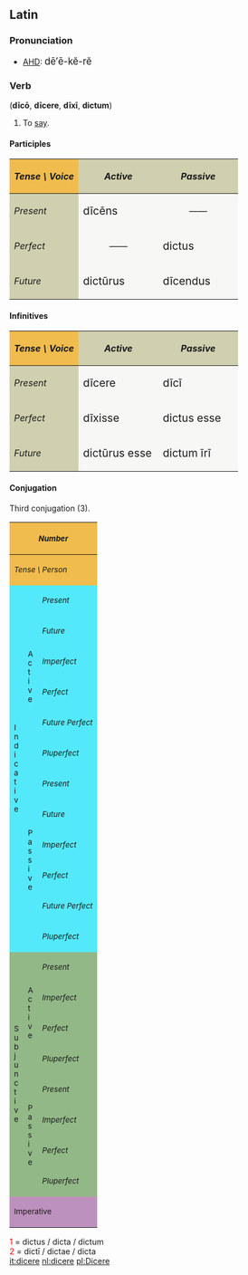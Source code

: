 ==Latin==
===Pronunciation===
*[[AHD]]: <big> d&#275;&prime;&#275;-k&#277;-r&#277; </big>

===Verb===
('''d&#299;c&#333;''', '''d&#299;cere''', '''d&#299;x&#299;''', '''dictum''')
# To [[say]].

====Participles====
{| cellpadding="5" border="1"
!style="background:#F1BC4E;"| ''Tense \ Voice''
!style="background:#D0D0B0;"| ''Active''
!style="background:#D0D0B0;"| ''Passive''
|-
!style="background:#D0D0B0;"| ''Present''
|style="background:#F7F7F5;" width=125px| <big> d&#299;c&#275;ns
|style="background:#F7F7F5;" align="center" width=125px| &mdash;&mdash;
|-
!style="background:#D0D0B0;"| ''Perfect''
|style="background:#F7F7F5;" align="center"| &mdash;&mdash;
|style="background:#F7F7F5;"| <big> dictus
|-
!style="background:#D0D0B0;"| ''Future''
|style="background:#F7F7F5;"| <big> dict&#363;rus
|style="background:#F7F7F5;"| <big> d&#299;cendus
|}

====Infinitives====
{| cellpadding="5" border="1"
!style="background:#F1BC4E;"| ''Tense \ Voice''
!style="background:#D0D0B0;"| ''Active''
!style="background:#D0D0B0;"| ''Passive''
|-
!style="background:#D0D0B0;"| ''Present''
|style="background:#F7F7F5;" width=125px| <big> d&#299;cere
|style="background:#F7F7F5;" width=125px| <big> d&#299;c&#299;
|-
!style="background:#D0D0B0;"| ''Perfect''
|style="background:#F7F7F5;"| <big> d&#299;xisse
|style="background:#F7F7F5;"| <big> dictus esse
|-
!style="background:#D0D0B0;"| ''Future''
|style="background:#F7F7F5;"| <big> dict&#363;rus esse
|style="background:#F7F7F5;"| <big> dictum &#299;r&#299;
|}

====Conjugation====
Third conjugation (3).
{| border="1" cellpadding="2"
!style="background:#F1BC4E;" colspan=3| <small>''Number''
!style="background:#F1BC4E;" colspan=3| <small>''Singular''
!style="background:#F1BC4E;" colspan=3| <small>''Plural''
|-
!style="background:#F1BC4E;" colspan=3| <small>''Tense \ Person''
!style="background:#F1BC4E;"| <small>''1.''
!style="background:#F1BC4E;"| <small>''2.''
!style="background:#F1BC4E;"| <small>''3.''
!style="background:#F1BC4E;"| <small>''11.''
!style="background:#F1BC4E;"| <small>''22.''
!style="background:#F1BC4E;"| <small>''33.''
|-
!style="background:#54E9FA;" rowspan=12|<small>I<br>n<br>d<br>i<br>c<br>a<br>t<br>i<br>v<br>e
!style="background:#54E9FA;" rowspan=6|<small>A<br>c<br>t<br>i<br>v<br>e
!style="background:#54E9FA;"|<small>''Present''
|style="background:#FBFCE4;"|d&#299;c&#333;
|style="background:#FBFCE4;"|d&#299;cis
|style="background:#FBFCE4;"|d&#299;cit
|style="background:#FBFCE4;"|d&#299;cimus
|style="background:#FBFCE4;"|d&#299;citis
|style="background:#FBFCE4;"|d&#299;cunt
|-
!style="background:#54E9FA;"| <small>''Future''
|style="background:#FBFCE4;"|d&#299;cam
|style="background:#FBFCE4;"|d&#299;c&#275;s
|style="background:#FBFCE4;"|d&#299;cet
|style="background:#FBFCE4;"|d&#299;c&#275;mus
|style="background:#FBFCE4;"|d&#299;c&#275;tis
|style="background:#FBFCE4;"|d&#299;cent
|-
!style="background:#54E9FA;"| <small>''Imperfect''
|style="background:#FBFCE4;"|d&#299;c&#275;bam
|style="background:#FBFCE4;"|d&#299;c&#275;b&#257;s
|style="background:#FBFCE4;"|d&#299;c&#275;bat
|style="background:#FBFCE4;"|d&#299;c&#275;b&#257;mus
|style="background:#FBFCE4;"|d&#299;c&#275;b&#257;tis
|style="background:#FBFCE4;"|d&#299;c&#275;bant
|-
!style="background:#54E9FA;"| <small>''Perfect''
|style="background:#FBFCE4;"|d&#299;x&#299;
|style="background:#FBFCE4;"|d&#299;xist&#299;
|style="background:#FBFCE4;"|d&#299;xit
|style="background:#FBFCE4;"|d&#299;ximus
|style="background:#FBFCE4;"|d&#299;xistis
|style="background:#FBFCE4;"|d&#299;x&#275;runt
|-
!style="background:#54E9FA;"| <small>''Future Perfect''
|style="background:#FBFCE4;"|d&#299;xer&#333;
|style="background:#FBFCE4;"|d&#299;xeris
|style="background:#FBFCE4;"|d&#299;xerit
|style="background:#FBFCE4;"|d&#299;xerimus
|style="background:#FBFCE4;"|d&#299;xeritis
|style="background:#FBFCE4;"|d&#299;xerint
|-
!style="background:#54E9FA;"| <small>''Pluperfect''
|style="background:#FBFCE4;"|d&#299;xeram
|style="background:#FBFCE4;"|d&#299;xer&#257;s
|style="background:#FBFCE4;"|d&#299;xerat
|style="background:#FBFCE4;"|d&#299;xer&#257;mus
|style="background:#FBFCE4;"|d&#299;xer&#257;tis
|style="background:#FBFCE4;"|d&#299;xerant
|-
!style="background:#54E9FA;" rowspan=6| <small>P<br>a<br>s<br>s<br>i<br>v<br>e
!style="background:#54E9FA;"|<small>''Present''
|style="background:#FBFCE4;"|d&#299;cor
|style="background:#FBFCE4;"|d&#299;ceris
|style="background:#FBFCE4;"|d&#299;citur
|style="background:#FBFCE4;"|d&#299;cimur
|style="background:#FBFCE4;"|d&#299;cimin&#299;
|style="background:#FBFCE4;"|d&#299;cuntur
|-
!style="background:#54E9FA;"|<small>''Future''
|style="background:#FBFCE4;"|d&#299;car
|style="background:#FBFCE4;"|d&#299;c&#275;ris
|style="background:#FBFCE4;"|d&#299;c&#275;tur
|style="background:#FBFCE4;"|d&#299;c&#275;mur
|style="background:#FBFCE4;"|d&#299;c&#275;min&#299;
|style="background:#FBFCE4;"|d&#299;centur
|-
!style="background:#54E9FA;"|<small>''Imperfect''
|style="background:#FBFCE4;"|d&#299;c&#275;bar
|style="background:#FBFCE4;"|d&#299;c&#275;b&#257;ris
|style="background:#FBFCE4;"|d&#299;c&#275;b&#257;tur
|style="background:#FBFCE4;"|d&#299;c&#275;b&#257;mur
|style="background:#FBFCE4;"|d&#299;c&#275;b&#257;min&#299;
|style="background:#FBFCE4;"|d&#299;c&#275;bantur
|-
!style="background:#54E9FA;"|<small>''Perfect''
|style="background:#FBFCE4;"|dictus<font color="red"><sup>1</sup></font><br>sum
|style="background:#FBFCE4;"|dictus<font color="red"><sup>1</sup></font><br>es
|style="background:#FBFCE4;"|dictus<font color="red"><sup>1</sup></font><br>est
|style="background:#FBFCE4;"|dict&#299; <font color="red"><sup>2</sup></font><br>sumus
|style="background:#FBFCE4;"|dict&#299; <font color="red"><sup>2</sup></font><br>estis
|style="background:#FBFCE4;"|dict&#299; <font color="red"><sup>2</sup></font><br>sunt
|-
!style="background:#54E9FA;"|<small>''Future Perfect''
|style="background:#FBFCE4;"|dictus<font color="red"><sup>1</sup></font><br>er&#333;
|style="background:#FBFCE4;"|dictus<font color="red"><sup>1</sup></font><br>eris
|style="background:#FBFCE4;"|dictus<font color="red"><sup>1</sup></font><br>erit
|style="background:#FBFCE4;"|dict&#299; <font color="red"><sup>2</sup></font><br>erimus
|style="background:#FBFCE4;"|dict&#299; <font color="red"><sup>2</sup></font><br>eritis
|style="background:#FBFCE4;"|dict&#299; <font color="red"><sup>2</sup></font><br>erunt
|-
!style="background:#54E9FA;"|<small>''Pluperfect''
|style="background:#FBFCE4;"|dictus<font color="red"><sup>1</sup></font><br>eram
|style="background:#FBFCE4;"|dictus<font color="red"><sup>1</sup></font><br>er&#257;s
|style="background:#FBFCE4;"|dictus<font color="red"><sup>1</sup></font><br>erat
|style="background:#FBFCE4;"|dict&#299; <font color="red"><sup>2</sup></font><br>er&#257;mus
|style="background:#FBFCE4;"|dict&#299; <font color="red"><sup>2</sup></font><br>er&#257;tis
|style="background:#FBFCE4;"|dict&#299; <font color="red"><sup>2</sup></font><br>erant
|-
!style="background:#92B887;" rowspan=8|<small>S<br>u<br>b<br>j<br>u<br>n<br>c<br>t<br>i<br>v<br>e
!style="background:#92B887;" rowspan=4|<small>A<br>c<br>t<br>i<br>v<br>e
!style="background:#92B887;"|<small>''Present''
|style="background:#E7FEE9;"| d&#299;cam
|style="background:#E7FEE9;"| d&#299;c&#257;s
|style="background:#E7FEE9;"| d&#299;cat
|style="background:#E7FEE9;"| d&#299;c&#257;mus
|style="background:#E7FEE9;"| d&#299;c&#257;tis
|style="background:#E7FEE9;"| d&#299;cant
|-
!style="background:#92B887;"|<small>''Imperfect''
|style="background:#E7FEE9;"| d&#299;cerem
|style="background:#E7FEE9;"| d&#299;cer&#275;s
|style="background:#E7FEE9;"| d&#299;ceret
|style="background:#E7FEE9;"| d&#299;cer&#275;mus
|style="background:#E7FEE9;"| d&#299;cer&#275;tis
|style="background:#E7FEE9;"| d&#299;cerent
|-
!style="background:#92B887;"|<small>''Perfect''
|style="background:#E7FEE9;"| d&#299;xerim
|style="background:#E7FEE9;"| d&#299;xer&#299;s
|style="background:#E7FEE9;"| d&#299;xerit
|style="background:#E7FEE9;"| d&#299;xer&#299;mus
|style="background:#E7FEE9;"| d&#299;xer&#299;tis
|style="background:#E7FEE9;"| d&#299;xerint
|-
!style="background:#92B887;"|<small>''Pluperfect''
|style="background:#E7FEE9;"| d&#299;xissem
|style="background:#E7FEE9;"| d&#299;xiss&#275;s
|style="background:#E7FEE9;"| d&#299;xisset
|style="background:#E7FEE9;"| d&#299;xiss&#275;mus
|style="background:#E7FEE9;"| d&#299;xiss&#275;tis
|style="background:#E7FEE9;"| d&#299;xissent
|-
!style="background:#92B887;" rowspan=4|<small>P<br>a<br>s<br>s<br>i<br>v<br>e
!style="background:#92B887;"|<small>''Present''
|style="background:#E7FEE9;"| d&#299;car
|style="background:#E7FEE9;"| d&#299;c&#257;ris
|style="background:#E7FEE9;"| d&#299;c&#257;tur
|style="background:#E7FEE9;"| d&#299;c&#257;mur
|style="background:#E7FEE9;"| d&#299;c&#257;min&#299;
|style="background:#E7FEE9;"| d&#299;cantur
|-
!style="background:#92B887;"|<small>''Imperfect''
|style="background:#E7FEE9;"| d&#299;cerer
|style="background:#E7FEE9;"| d&#299;cer&#275;ris
|style="background:#E7FEE9;"| d&#299;cer&#275;tur
|style="background:#E7FEE9;"| d&#299;cer&#275;mur
|style="background:#E7FEE9;"| d&#299;cer&#275;min&#299;
|style="background:#E7FEE9;"| d&#299;cerentur
|-
!style="background:#92B887;"|<small>''Perfect''
|style="background:#E7FEE9;"|dictus<font color="red"><sup>1</sup></font><br>sim
|style="background:#E7FEE9;"|dictus<font color="red"><sup>1</sup></font><br>s&#299;s
|style="background:#E7FEE9;"|dictus<font color="red"><sup>1</sup></font><br>sit
|style="background:#E7FEE9;"|dict&#299; <font color="red"><sup>2</sup></font><br>s&#299;mus
|style="background:#E7FEE9;"|dict&#299; <font color="red"><sup>2</sup></font><br>s&#299;tis
|style="background:#E7FEE9;"|dict&#299; <font color="red"><sup>2</sup></font><br>sint
|-
!style="background:#92B887;"|<small>''Pluperfect''
|style="background:#E7FEE9;"|dictus<font color="red"><sup>1</sup></font><br>essem
|style="background:#E7FEE9;"|dictus<font color="red"><sup>1</sup></font><br>ess&#275;s
|style="background:#E7FEE9;"|dictus<font color="red"><sup>1</sup></font><br>esset
|style="background:#E7FEE9;"|dict&#299; <font color="red"><sup>2</sup></font><br>ess&#275;mus
|style="background:#E7FEE9;"|dict&#299; <font color="red"><sup>2</sup></font><br>ess&#275;tis
|style="background:#E7FEE9;"|dict&#299; <font color="red"><sup>2</sup></font><br>essent
|-
!style="background:#BD91BD;" colspan=3| <small>Imperative
|style="background:#FCF2E9;" align="center"|&mdash;&mdash;
|style="background:#FCF2E9;"| d&#299;c
|style="background:#FCF2E9;" align="center"|&mdash;&mdash;
|style="background:#FCF2E9;" align="center"|&mdash;&mdash;
|style="background:#FCF2E9;"| d&#299;cite
|style="background:#FCF2E9;" align="center"|&mdash;&mdash;
|}
<font color="red"> 1 </font> = dictus / dicta / dictum  <br>
<font color="red"> 2 </font> = dict&#299; / dictae / dicta  <br>

[[it:dicere]]
[[nl:dicere]]
[[pl:Dicere]]